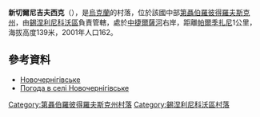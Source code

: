 {{coord|48|11|10|N|35|42|12|E|scale:30000_region:UA|display=title}}

'''新切爾尼吉夫西克'''（{{lang-uk|Новочернігівське}}），是[[烏克蘭|烏克蘭]]的村落，位於該國中部[[第聶伯羅彼得羅夫斯克州|第聶伯羅彼得羅夫斯克州]]，由[[錫涅利尼科沃區|錫涅利尼科沃區]]負責管轄，處於[[中捷爾薩河|中捷爾薩河]]右岸，距離[[帕爾季扎尼_(錫涅利尼科沃區)|帕爾季扎尼]]1公里，海拔高度139米，2001年人口162。

==參考資料==
*[http://gska2.rada.gov.ua/pls/z7502/A005?rdat1=06.12.2007&rf7571=6339 Новочернігівське]{{dead link|date=2018年3月 |bot=InternetArchiveBot |fix-attempted=yes }}
* [http://weather.in.ua/ua/dnepropetrovskaja/18318 Погода в селі Новочернігівське] {{Wayback|url=http://weather.in.ua/ua/dnepropetrovskaja/18318 |date=20160607132236 }}

{{DEFAULTSORT:Новочернігівське}}
[[Category:第聶伯羅彼得羅夫斯克州村落|Category:第聶伯羅彼得羅夫斯克州村落]]
[[Category:錫涅利尼科沃區村落|Category:錫涅利尼科沃區村落]]


{{Dnipropetrovsk-geo-stub}}